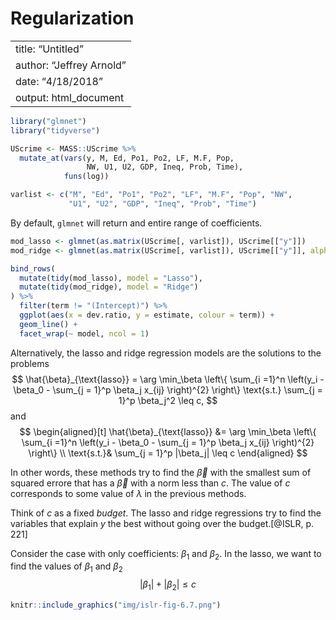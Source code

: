 # Regularization



---
title: "Untitled"
author: "Jeffrey Arnold"
date: "4/18/2018"
output: html_document
---

```r
library("glmnet")
library("tidyverse")

UScrime <- MASS::UScrime %>%
  mutate_at(vars(y, M, Ed, Po1, Po2, LF, M.F, Pop,
                 NW, U1, U2, GDP, Ineq, Prob, Time),
            funs(log))

varlist <- c("M", "Ed", "Po1", "Po2", "LF", "M.F", "Pop", "NW",
             "U1", "U2", "GDP", "Ineq", "Prob", "Time")
```

By default, `glmnet` will return and entire range of coefficients.
```r
mod_lasso <- glmnet(as.matrix(UScrime[, varlist]), UScrime[["y"]])
mod_ridge <- glmnet(as.matrix(UScrime[, varlist]), UScrime[["y"]], alpha = 0)     
```

```r
bind_rows(
  mutate(tidy(mod_lasso), model = "Lasso"),
  mutate(tidy(mod_ridge), model = "Ridge")
) %>%
  filter(term != "(Intercept)") %>%
  ggplot(aes(x = dev.ratio, y = estimate, colour = term)) +
  geom_line() +
  facet_wrap(~ model, ncol = 1)
```

Alternatively, the lasso and ridge regression models are the solutions to the problems
$$
\hat{\beta}_{\text{lasso}} = \arg \min_\beta \left\{  \sum_{i =1}^n \left(y_i - \beta_0 - \sum_{j = 1}^p \beta_j x_{ij} \right)^{2} \right\} \text{s.t.} \sum_{j = 1}^p \beta_j^2 \leq c, 
$$
and
$$
\begin{aligned}[t]
\hat{\beta}_{\text{lasso}} &= \arg \min_\beta \left\{  \sum_{i =1}^n \left(y_i - \beta_0 - \sum_{j = 1}^p \beta_j x_{ij} \right)^{2} \right\} \\
\text{s.t.}& \sum_{j = 1}^p |\beta_j| \leq c
\end{aligned}
$$

In other words, these methods try to find the $\Vec{\beta}$ with the smallest sum of squared errore that has a $\Vec{\beta}$ with a norm less than $c$.
The value of $c$ corresponds to some value of $\lambda$ in the previous methods.

Think of $c$ as a fixed *budget*. The lasso and ridge regressions try to find the variables that explain $y$ the best without going over the budget.[@ISLR, p. 221]

Consider the case with only coefficients: $\beta_1$ and $\beta_2$.
In the lasso, we want to find the values of $\beta_1$ and $\beta_2$
$$
|\beta_1| + |\beta_2| \leq c
$$

```r
knitr::include_graphics("img/islr-fig-6.7.png")
```
